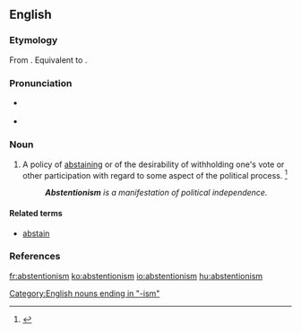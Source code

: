 ==English==

===Etymology===
From {{etyl|fr|en}} {{term|abstentionnisme|lang=fr}}. Equivalent to {{suffix|abstention|ism}}.

===Pronunciation===
* {{a|RP}} {{IPA|/əbˈstɛn.ʃn̩.ɪz.m̩/}}
* {{a|US}} {{IPA|/æbˈstɛn.ʃn̩.ɪz.m̩/|/æbˈstɛn.t͡ʃn̩.ɪz.m̩/|/əbˈstɛn.ʃn̩.ɪz.m̩/|/əbˈstɛn.t͡ʃn̩.ɪz.m̩/}}

===Noun===
{{en-noun}}

# A policy of [[abstaining]] or of the desirability of withholding one's vote or other participation with regard to some aspect of the political process. {{defdate|First attested in the mid 20<sup>th</sup> century.}}<ref name=SOED>{{R:SOED5|page=9}}</ref>
#: '''''Abstentionism''' is a manifestation of political independence.''

====Related terms====
* [[abstain]]

===References===
<references/>

[[Category:English nouns ending in "-ism"]]

[[fr:abstentionism]]
[[ko:abstentionism]]
[[io:abstentionism]]
[[hu:abstentionism]]
